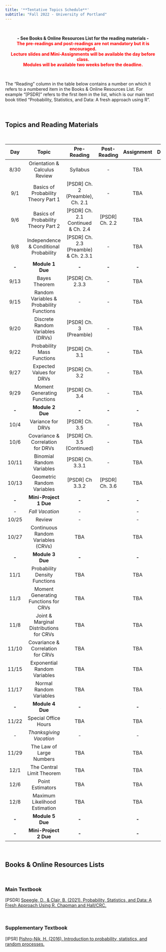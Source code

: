 ```yaml
---
title: '**Tentative Topics Schedule**'
subtitle: "Fall 2022 - University of Portland"
---
```


<br>

<center>**- See Books & Online Resources List for the reading materials -**</center>
<center><span style="color:red">**The pre-readings and post-readings are not mandatory but it is encouraged.**</span></center>
<center><span style="color:red">**Lecture slides and Mini-Assignments will be available the day before class.**</span></center>
<center><span style="color:red">**Modules will be available two weeks before the deadline.**</span></center>

<br>

The "Reading" column in the table below contains a number on which it refers to a numbered item in the Books & Online Resources List. For example "[PSDR]" refers to the first item in the list, which is our main text book titled "Probability, Statistics, and Data: A fresh approach using R". 

<br>

## **Topics and Reading Materials**

<br>

| **Day** |                 **Topic**                 |               **Pre-Reading**              | **Post-Reading** | **Assignment** | **Deadline** |
|:-------:|:-----------------------------------------:|:------------------------------------------:|:----------------:|:--------------:|:------------:|
|   8/30  |       Orientation \& Calculus Review      |                   Syllabus                 |         -        |       TBA      |     8/30     |
|   9/1   |    Basics of Probability Theory Part 1    |      [PSDR] Ch. 2 (Preamble), Ch. 2.1      |         -        |       TBA      |      9/1     |
|   9/6   |    Basics of Probability Theory Part 2    |     [PSDR] Ch. 2.1 Continued \& Ch. 2.4    |  [PSDR] Ch. 2.2  |       TBA      |      9/6     |
|   9/8   |  Independence \& Conditional Probability  |   [PSDR] Ch. 2.3 (Preamble) \& Ch. 2.3.1   |         -        |       TBA      |      9/8     |
|  **-**  |              **Module 1 Due**             |                    **-**                   |       **-**      |      **-**     |    **9/6**   |
|   9/13  |               Bayes Theorem               |              [PSDR] Ch. 2.3.3              |         -        |       TBA      |     9/13     |
|   9/15  | Random Variables \& Probability Functions |                      -                     |         -        |       TBA      |     9/15     |
|   9/20  |      Discrete Random Variables (DRVs)     |           [PSDR] Ch. 3 (Preamble)          |         -        |       TBA      |     9/20     |
|   9/22  |         Probability Mass Functions        |               [PSDR] Ch. 3.1               |         -        |       TBA      |     9/22     |
|   9/27  |          Expected Values for DRVs         |               [PSDR] Ch. 3.2               |         -        |       TBA      |     9/27     |
|   9/29  |        Moment Generating Functions        |               [PSDR] Ch. 3.4               |         -        |       TBA      |     9/29     |
|  **-**  |              **Module 2 Due**             |                    **-**                   |       **-**      |      **-**     |   **9/30**   |
|   10/4  |             Variance for DRVs             |               [PSDR] Ch. 3.5               |         -        |       TBA      |     10/4     |
|   10/6  |     Covariance \& Correlation for DRVs    |         [PSDR] Ch. 3.5 (Continued)         |         -        |       TBA      |     10/6     |
|  10/11  |         Binomial Random Variables         |              [PSDR] Ch. 3.3.1              |         -        |       TBA      |     10/11    |
|  10/13  |         Geometric Random Variables        |               [PSDR] Ch 3.3.2              |  [PSDR] Ch. 3.6  |       TBA      |     10/13    |
|  **-**  |           **Mini-Project 1 Due**          |                    **-**                   |       **-**      |      **-**     |   **10/14**  |
|   _-_   |              _Fall Vacation_              |                     _-_                    |                  |       _-_      |      _-_     |
|  10/25  |                   Review                  |                      -                     |                  |        -       |       -      |
|  10/27  |     Continuous Random Variables (CRVs)    |                     TBA                    |                  |       TBA      |     10/27    |
|  **-**  |              **Module 3 Due**             |                    **-**                   |                  |      **-**     |   **10/28**  |
|   11/1  |       Probability Density Functions       |                     TBA                    |                  |       TBA      |     11/1     |
|   11/3  |    Moment Generating Functions for CRVs   |                     TBA                    |                  |       TBA      |     11/3     |
|   11/8  |  Joint \& Marginal Distributions for CRVs |                     TBA                    |                  |       TBA      |     11/8     |
|  11/10  |     Covariance \& Correlation for CRVs    |                     TBA                    |                  |       TBA      |     11/10    |
|  11/15  |        Exponential Random Variables       |                     TBA                    |                  |       TBA      |     11/15    |
|  11/17  |          Normal Random Variables          |                     TBA                    |                  |       TBA      |     11/17    |
|  **-**  |              **Module 4 Due**             |                    **-**                   |                  |      **-**     |   **11/22**  |
|  11/22  |            Special Office Hours           |                     TBA                    |                  |       TBA      |     11/22    |
|   _-_   |          _Thanksgiving Vacation_          |                     _-_                    |                  |       _-_      |      _-_     |
|  11/29  |          The Law of Large Numbers         |                     TBA                    |                  |       TBA      |     11/29    |
|   12/1  |         The Central Limit Theorem         |                     TBA                    |                  |       TBA      |     12/1     |
|   12/6  |              Point Estimators             |                     TBA                    |                  |       TBA      |     12/6     |
|   12/8  |       Maximum Likelihood Estimation       |                     TBA                    |                  |       TBA      |     12/8     |
|  **-**  |              **Module 5 Due**             |                    **-**                   |                  |      **-**     |   **12/9**   |
|  **-**  |           **Mini-Project 2 Due**          |                    **-**                   |                  |      **-**     |   **12/15**  |

<br>

## **Books & Online Resources Lists**

<br>

### Main Textbook

[PSDR]   [Speegle, D., & Clair, B. (2021). Probability, Statistics, and Data: A Fresh Approach Using R. Chapman and Hall/CRC.](https://mathstat.slu.edu/~speegle/_book/){target="_blank"}

<br>

### Supplementary Textbook

[IPSR]   [Pishro-Nik, H. (2016). Introduction to probability, statistics, and random processes.](https://www.probabilitycourse.com/){target="_blank"}

<br>